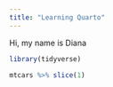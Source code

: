 ```yaml
---
title: "Learning Quarto"
---
```


Hi, my name is Diana

```r
library(tidyverse)

mtcars %>% slice(1)



```
